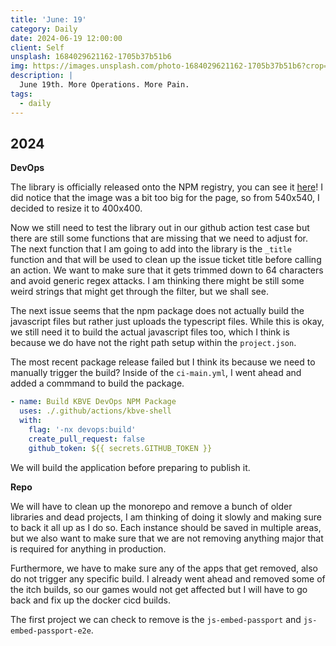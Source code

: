 ```yaml
---
title: 'June: 19'
category: Daily
date: 2024-06-19 12:00:00
client: Self
unsplash: 1684029621162-1705b37b51b6
img: https://images.unsplash.com/photo-1684029621162-1705b37b51b6?crop=entropy&cs=srgb&fm=jpg&ixid=MnwzNjM5Nzd8MHwxfHJhbmRvbXx8fHx8fHx8fDE2ODE3NDg2ODY&ixlib=rb-4.0.3&q=85
description: |
  June 19th. More Operations. More Pain.
tags:
  - daily
---
```



## 2024

**DevOps**

The library is officially released onto the NPM registry, you can see it [here](https://www.npmjs.com/package/@kbve/devops)!
I did notice that the image was a bit too big for the page, so from 540x540, I decided to resize it to 400x400.

Now we still need to test the library out in our github action test case but there are still some functions that are missing that we need to adjust for.
The next function that I am going to add into the library is the `_title` function and that will be used to clean up the issue ticket title before calling an action.
We want to make sure that it gets trimmed down to 64 characters and avoid generic regex attacks.
I am thinking there might be still some weird strings that might get through the filter, but we shall see.

The next issue seems that the npm package does not actually build the javascript files but rather just uploads the typescript files.
While this is okay, we still need it to build the actual javascript files too, which I think is because we do have not the right path setup within the `project.json`.

The most recent package release failed but I think its because we need to manually trigger the build?
Inside of the `ci-main.yml`, I went ahead and added a commmand to build the package.

```yaml
- name: Build KBVE DevOps NPM Package
  uses: ./.github/actions/kbve-shell
  with:
    flag: '-nx devops:build'
    create_pull_request: false
    github_token: ${{ secrets.GITHUB_TOKEN }}
```

We will build the application before preparing to publish it.


**Repo**

We will have to clean up the monorepo and remove a bunch of older libraries and dead projects, I am thinking of doing it slowly and making sure to back it all up as I do so.
Each instance should be saved in multiple areas, but we also want to make sure that we are not removing anything major that is required for anything in production.

Furthermore, we have to make sure any of the apps that get removed, also do not trigger any specific build.
I already went ahead and removed some of the itch builds, so our games would not get affected but I will have to go back and fix up the docker cicd builds.

The first project we can check to remove is the `js-embed-passport` and `js-embed-passport-e2e`.
